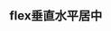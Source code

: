 
## flex垂直水平居中

<!DOCTYPE html>
<html>

<head>
    <meta charset="UTF-8">
    <title></title>
    <style>
        .container {
            display: flex;
            align-items: center;
            justify-content: center;
            height: 100px;
            background: yellow;
        }

        .box {
            height: auto;
            width: 200px;
            background: pink
        }
    </style>
</head>

<body>
    <div class="container">
        <div class="box">
            flex水平垂直居中
            align-items: center;
            justify-content: center;
        </div>
    </div>
</body>

</html>
`

<CodePannel code={test1} name={'test1'} height='400px' language='html'/>


## 负margin在固定宽高实现水平垂直居中
1. 提前知道元素的尺寸:否则margin负值的调整无法精确
> 而translate可以在不知道宽高的情况下进行居中，translate()函数中的百分比是相对于自身宽高的百分比，所以能进行居中。

<!DOCTYPE html>
<html>

<head>
    <meta charset="UTF-8">
    <style>
        .container {
            position: relative;
            height: 100px;
            background: grey
        }

        .box {
            position: absolute;
            left: 50%;
            top: 50%;
            width: 100px;
            height: 80px;
            margin-top: -40px;
            margin-left: -50px;
            background: green;
        }
    </style>
</head>

<body>
    <div class="container">
        <div class="box">
            margin负值;只能固定宽高实现垂直居中
        </div>
    </div>
</body>

</html>
`

<CodePannel code={test2} name={'test2'} height='400px' language='html'/>

## transform代替margin-水平垂直居中
CSS3解决方案：transform代替margin  transform: translate(-50%, -50%)

1. translate()函数是css3的新特性.在不知道自身宽高的情况下，可以利用它来进行水平垂直居中。

当使用：top: 50%;left: 50%;是以左上角为原点，故不处于中心位置

translate(-50%,-50%) 作用是，往上（x轴）,左（y轴）移动自身长宽的 50%，以使其居于中心位置。

* 旋转rotate
* 移动translate
* 缩放scale
* 扭曲skew
* 矩阵matrix,改变元素基点transform-origin

语法：
```
transform:none | <transform-function> [ <transform-function> ]*
    也就是：transform: rotate | scale | skew | translate |matrix;
    none:表示不进么变换；
transform-function:表示一个或多个变换函数，以空格分开；
    换句话说就是我们同时对一个元素进行transform的多种属性操作，例如rotate、scale、translate三种
    但这里需要提醒大家的，以往我们叠加效果都是用逗号（“，”）隔开，但transform中使用多个属性时却需要有空格隔开。
```

<CodeBlock>
```tsx
import React, { useState } from 'react';
import { Rnd } from 'react-rnd';
import { XCircle } from 'lucide-react';

interface DraggableBoxProps {
  isOpen: boolean
  onClose(): void
}

export const DraggableBox = (props: DraggableBoxProps) => {
  const [doc, setDoc] = useState('');
  const { isOpen, onClose } = props

  const handleChange = (event) => {
    setDoc(event.target.value);
  };

  const onSubmit = () => {
    console.log('doc', doc)
  }

  return <>
    {isOpen && (
      <div style={{ height: '100vh' }}>
        <Rnd
          default={{
            x: window.innerWidth - 520,
            y: 20,
            width: 450,
            height: 230,
          }}
          minWidth={280}
          minHeight={190}
          maxWidth={800}
          maxHeight={500}
          bounds='window'
          style={{
            position: 'fixed',
            bottom: 0,
            left: 0,
            background: '#fff',
            borderRadius: '8px',
            border: '1px solid #9c27b0'
          }}
        >
          <div style={{
            width: '100%',
            height: '100%',
          }}>
            <div style={{ position: 'relative', height: '20px' }}>
              <XCircle style={{ cursor: 'pointer' }} color="#9c27b0" size={20} onClick={() => onClose()} />
            </div>

            <textarea style={{ width: '100%',height:'75%',boxSizing: 'border-box',border: '1px solid ghostwhite' }} value={doc} onChange={handleChange} />

            <div style={{position: 'relative', height: '10%', }}>
            <div style={{
              position: 'absolute',
              left: '50%',
              transform: 'translateX(-50%)',
            }}>
              <button
                style={{
                  width: '150px',
                  height: '30px',
                  background: '#9c27b0',
                  color: '#fff',
                  borderRadius: '3px',
                  border: 'none',
                  cursor: 'pointer'
                }}
                onClick={onSubmit}>Submit</button>
            </div>
            </div>
          </div>
        </Rnd>
      </div >
    )}
  </>
};
```
</CodeBlock>


<!DOCTYPE html>
<html>

<head>
    <meta charset="UTF-8">
    <title></title>
    <style>
        .container {
            position: relative;
            height: 100px;
            background: green
        }

        .box {
            position: absolute;
            left: 50%;
            top: 50%;
            transform: translate(-50%, -50%);
            background: yellow;
        }
    </style>
</head>

<body>
    <div class="container">
        <div class="box">
            CSS3解决方案：transform代替margin
        </div>
    </div>
</body>

</html>
`

<CodePannel code={test3} name={'test3'} height='400px' language='html'/>

## absolute绝对定位+margin-垂直居中
1. margin: 0 auto仅实现水平方向居中; 想要实现垂直方向的居中可以用绝对定位。

2. position:absolute使绝对定位块跳出了内容流，内容流中的其余部分渲染时绝对定位部分不进行渲染。

3. 为块区域设置top: 0; left: 0; bottom: 0; right: 0;将给浏览器重新分配一个边界框，此时该块块将填充其父元素的所有可用空间，所以margin 垂直方向上有了可分配的空间。

4. 再设置margin 垂直方向上下为auto，即可实现垂直居中


<!DOCTYPE html>
<html>

<head>
    <meta charset="UTF-8">
    <title></title>
    <style>
        .container {
            position: relative;
            height: 80px;
            width: 400px;
            background: red
        }

        .box {
            position: absolute;
            top: 0;
            right: 0;
            bottom: 0;
            left: 0;
            margin: 0 auto;
            width: 200px;
            height: 40px;
            background: grey;
        }
    </style>
</head>

<body>
    <div class="container">
        <div class="box">
            margin:auto，absolute绝对水平垂直居中
        </div>
    </div>
</body>

</html>
`

<CodePannel code={test4} name={'test5'} height='400px' language='html'/>

## 行内元素垂直居中例子
方法1：
1. 父级元素设置text-align:center;
2. 自身元素设置display: inline-block;即可水平居中


<!DOCTYPE html>
<html>

<head>
    <meta charset="UTF-8">
    <title></title>
    <style>
        .container {
            height: 200px;
            /*设置容器的高度*/
            line-height: 200px;
            /*设置与容器相同的行高*/
            text-align: center;
            /*设置文本水平居中*/
            background: yellow;
        }

        .center {
            display: inline-block;
            vertical-align: middle;
            background: green;
        }
    </style>
</head>

<body>
    <div class="container">
        <span class="center">这是居中的文本。</span>
    </div>
    </div>
</body>

</html>
`

<CodePannel code={test6} name={'test6'} height='400px' language='html'/>


方法2：参考上面translate：

<html>

<head>
    <meta charset="UTF-8">
    <title></title>
    <style>
      .container {
        position: relative;
        height: 200px; /*设置容器的高度*/
      }

      .center {
        position: absolute;
        top: 50%;
        left: 50%;
        transform: translate(-50%, -50%);
      }
    </style>
</head>

<body>
  <div class="container">
    <span class="center">这是居中的文本。</span>
  </div>
</body>

</html>
`

<CodePannel code={test7} name={'test7'} height='400px' language='html'/>

inline-block转为行内块-内容水平居中:


<!DOCTYPE html>
<html lang="en">

<head>
	<meta charset="UTF-8">
	<title>index</title>
	<style>
		.container {
			background: green;
			text-align: center;
			/* 使下级元素居中 */
		}

		.container .box {
			display: inline-block;
			/* 使块级元素在同一行 */
			text-align: left;
			background: black;
			color: white;
			padding: 15px;
			max-width: 125px;
			margin: 5px;
		}
	</style>
</head>

<body>
	<div class="container">
		<div class="box">
			我是一个inline-block元素，我和我的兄弟节点在同一行水平居中。
		</div>
		<div class="box">
			我是一个inline-block元素，我和我的兄弟节点在同一行水平居中。我有着更多的内容。
		</div>
		<div class="box">
			我是一个inline-block元素，我和我的兄弟节点在同一行水平居中。
		</div>
	</div>
</body>

</html>
`

<CodePannel code={test8} name={'test8'} height='400px' language='html'/>
